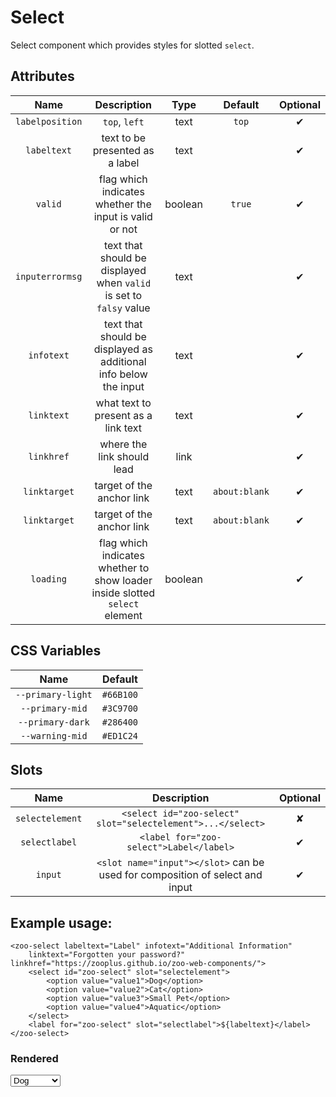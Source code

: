 # Select

Select component which provides styles for slotted `select`.

## Attributes
|     **Name**    |           **Description**                                          | **Type** | **Default** | **Optional** | 
| :-------------: | :-----------------------------------------------------------------:|:--------:|:-----------:|:-----------:|
| `labelposition` | `top`, `left`                                                      | text     | `top`       |   ✔
| `labeltext`     | text to be presented as a label                                    | text     |             |   ✔
| `valid`         | flag which indicates whether the input is valid or not             | boolean  |   `true`    |   ✔
|`inputerrormsg`  | text that should be displayed when `valid` is set to `falsy` value | text     |             |   ✔
|   `infotext`    | text that should be displayed as additional info below the input   | text     |             |   ✔
|   `linktext`    | what text to present as a link text                                | text     |             |   ✔
|   `linkhref`    | where the link should lead                                         | link     |             |   ✔
|   `linktarget`  | target of the anchor link                                          | text     |`about:blank`|   ✔
|   `linktarget`  | target of the anchor link                                          | text     |`about:blank`|   ✔
|   `loading`     | flag which indicates whether to show loader inside slotted `select` element    | boolean     | |   ✔
## CSS Variables
|        **Name**        |   **Default**  |
| :--------------------: |:--------------:|
| `--primary-light`      |    `#66B100`   |
| `--primary-mid`        |    `#3C9700`   |
| `--primary-dark`       |    `#286400`   |
| `--warning-mid`        |    `#ED1C24`   |
## Slots
|      **Name**    |           **Description**          | **Optional** | 
| :--------------: | :---------------------------------:|:-----------:|
| `selectelement`  | `<select id="zoo-select" slot="selectelement">...</select>`| ✘
| `selectlabel`    | `<label for="zoo-select">Label</label>`| ✔
| `input`          | `<slot name="input"></slot>` can be used for composition of select and input| ✔

## Example usage:
	<zoo-select labeltext="Label" infotext="Additional Information" 
		linktext="Forgotten your password?" linkhref="https://zooplus.github.io/zoo-web-components/">
		<select id="zoo-select" slot="selectelement">
			<option value="value1">Dog</option>
			<option value="value2">Cat</option>
			<option value="value3">Small Pet</option>
			<option value="value4">Aquatic</option>
		</select>
		<label for="zoo-select" slot="selectlabel">${labeltext}</label>
	</zoo-select>
### Rendered
<zoo-select infotext="Additional Information" linktext="Forgotten your password?" linkhref="https://zooplus.github.io/zoo-web-components/" labeltext="Label">
	<select slot="selectelement">
		<option value="value1">Dog</option>
		<option value="value2">Cat</option>
		<option value="value3">Small Pet</option>
		<option value="value4">Aquatic</option>
	</select>
</zoo-select>